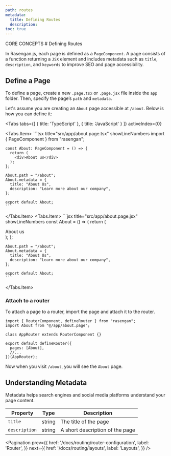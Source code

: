 ```yaml
---
path: routes
metadata:
  title: Defining Routes
  description:
toc: true
---
```



<span className="text-[12px] font-mono-regular text-foreground/60">
  CORE CONCEPTS
</span>
# Defining Routes

In Rasengan.js, each page is defined as a `PageComponent`. A page consists of a function returning a `JSX` element and includes metadata such as `title`, `description`, and `keywords` to improve SEO and page accessibility.

## Define a Page

To define a page, create a new `.page.tsx` or `.page.jsx` file inside the `app` folder. Then, specify the page’s `path` and `metadata`.

Let's assume you are creating an `About` page accessible at `/about`. Below is how you can define it:

<Tabs 
  tabs={[
    {
      title: 'TypeScript'
    }, 
    {
      title: 'JavaScript'
    }
  ]} 
  activeIndex={0}
>
  <Tabs.Item>
    ```tsx title="src/app/about.page.tsx" showLineNumbers
    import { PageComponent } from "rasengan";

    const About: PageComponent = () => {
      return (
        <div>About us</div>
      );
    };

    About.path = "/about";
    About.metadata = {
      title: "About Us",
      description: "Learn more about our company",
    };

    export default About;
    ```
  </Tabs.Item>
  <Tabs.Item>
    ```jsx title="src/app/about.page.jsx" showLineNumbers
    const About = () => {
      return (
        <div>About us</div>
      );
    };

    About.path = "/about";
    About.metadata = {
      title: "About Us",
      description: "Learn more about our company",
    };

    export default About;
    ```
  </Tabs.Item>
</Tabs>


### Attach to a router 

To attach a page to a router, import the page and attach it to the router.

```tsx title="src/app/app.router.tsx" showLineNumbers
import { RouterComponent, defineRouter } from "rasengan";
import About from "@/app/about.page";

class AppRouter extends RouterComponent {}

export default defineRouter({
  pages: [About],
  //...
})(AppRouter);
```

Now when you visit `/about`, you will see the `About` page.

## Understanding Metadata

Metadata helps search engines and social media platforms understand your page content.

| Property      | Type     | Description                              |
|--------------|---------|------------------------------------------|
| `title`      | string  | The title of the page                   |
| `description`| string  | A short description of the page         |


<AlertWithLink 
  title="Learn more about metadata"
  link="/docs/optimizing/metadata"
  status="info"
/>

<Pagination 
  prev={{
    href: '/docs/routing/router-configuration',
    label: 'Router',
  }}
  next={{
    href: '/docs/routing/layouts',
    label: 'Layouts',
  }}
/>